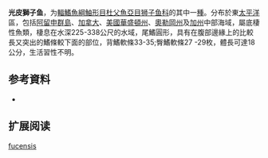 {{Speciesbox
| name = 光皮獅子魚
| status = NE
| status_system = 
| image = 
| genus = Liparis
| species = fucensis
| authority = [[Gilbert|Gilbert]],  1896
| synonyms = *''Neoliparis fissuratus''<br /><small>Starks, 1896</small>''
}}

'''光皮獅子鱼'''，为[[輻鰭魚綱|輻鰭魚綱]][[鮋形目|鮋形目]][[杜父魚亞目|杜父魚亞目]][[狮子鱼科|狮子鱼科]]的其中一[[種|種]]。分布於東[[太平洋|太平洋]]區，包括[[阿留申群島|阿留申群島]]、[[加拿大|加拿大]]、[[美國|美國]][[華盛頓州|華盛頓州]]、[[奧勒岡州|奧勒岡州]]及[[加州|加州]]中部海域，屬底棲性魚類，棲息在水深225-338公尺的水域，尾鰭圓形，具有在腹部邊緣上的比較長又突出的鰭條較下面的部位，背鰭軟條33-35;臀鰭軟條27 -29枚，體長可達18公分，生活習性不明。

== 参考資料 ==
*{{FishBase_species|genus=Liparis|species=fucensis|year=2011|month=12}}

== 扩展阅读 ==
{{refbegin}}
{{wikispecies-inline|Liparis frenatus|光皮獅子魚}}
{{refend}}
{{Taxonbar|from=Q2800963}}

[[Category:獅子魚屬|fucensis]]